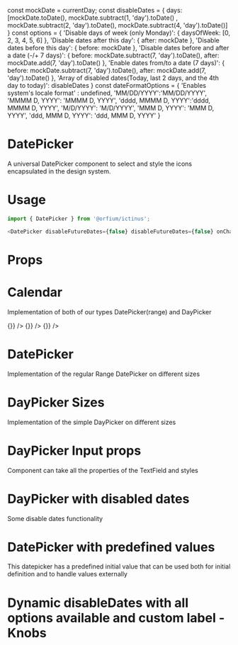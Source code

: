 const mockDate = currentDay;
const disableDates = {
    days: [mockDate.toDate(), mockDate.subtract(1, 'day').toDate() , mockDate.subtract(2, 'day').toDate(), mockDate.subtract(4, 'day').toDate()]
}
const options = {
  'Disable days of week (only Monday)': { daysOfWeek: [0, 2, 3, 4, 5, 6] },
  'Disable dates after this day': { after: mockDate },
  'Disable dates before this day': { before: mockDate },
  'Disable dates before and after a date (-/+ 7 days)': { before: mockDate.subtract(7, 'day').toDate(), after: mockDate.add(7, 'day').toDate() },
  'Enable dates from/to a date (7 days)': { before: mockDate.subtract(7, 'day').toDate(), after: mockDate.add(7, 'day').toDate() },
  'Array of disabled dates(Today, last 2 days, and the 4th day to today)': disableDates
}
const dateFormatOptions = {
  'Enables system\'s locale format' : undefined,
  'MM/DD/YYYY':'MM/DD/YYYY',
  'MMMM D, YYYY': 'MMMM D, YYYY',
  'dddd, MMMM D, YYYY':'dddd, MMMM D, YYYY',
  'M/D/YYYY':  'M/D/YYYY',
  'MMM D, YYYY': 'MMM D, YYYY',
  'ddd, MMM D, YYYY': 'ddd, MMM D, YYYY'
}


<Meta title="Design System/DatePicker" component={DatePicker} />

# DatePicker

A universal DatePicker component to select and style the icons encapsulated in the design system.

# Usage

```js
import { DatePicker } from '@orfium/ictinus';

<DatePicker disableFutureDates={false} disableFutureDates={false} onChange={console.log} />;
```

# Props

<Props of={DatePicker} />

# Calendar

Implementation of both of our types DatePicker(range) and DayPicker

<Preview>
  <Story name="Calendar" parameters={{ decorators: [withKnobs] }}>
    <Stack vertical>
      <OverlayComponent
        isRangePicker
        extraOptions={extraOptions}
        selectedDays={{
          from: mockDate.add(1, 'day'),
          to: mockDate.add(44, 'day'),
        }}
        onDaySelect={() => {}}
      />
      <OverlayComponent
        isRangePicker
        selectedDays={{
          from: mockDate.add(1, 'day'),
          to: mockDate.add(44, 'day'),
        }}
        onDaySelect={() => {}}
      />
      <OverlayComponent
        selectedDays={{
          from: mockDate.add(1, 'day'),
          to: mockDate.add(1, 'day'),
        }}
        onDaySelect={() => {}}
      />
    </Stack>
  </Story>
</Preview>

# DatePicker

Implementation of the regular Range DatePicker on different sizes

<Preview>
  <Story name="DatePicker Range" parameters={{ decorators: [withKnobs] }}>
    <Stack vertical>
      <DatePicker
        inputProps={{ size: 'md', styleType: 'outlined' }}
        isRangePicker
        isDefaultNow
        disableDates={select('disableDates', options, options[0])}
        dateFormatOverride={select('dateFormat', dateFormatOptions, dateFormatOptions[1])}
      />
      <DatePicker
        inputProps={{ size: 'sm', styleType: 'outlined' }}
        isRangePicker
        disableDates={select('disableDates', options, options[0])}
        dateFormatOverride={select('dateFormat', dateFormatOptions, dateFormatOptions[1])}
      />
    </Stack>
  </Story>
</Preview>

# DayPicker Sizes

Implementation of the simple DayPicker on different sizes

<Preview>
  <Story name="DayPicker Sizes" parameters={{ decorators: [withKnobs] }}>
    <Stack>
      <DatePicker
        inputProps={{ size: 'md', styleType: 'outlined' }}
        isDefaultNow
        disableDates={select('disableDates', options, options[0])}
      />
      <DatePicker
        inputProps={{ size: 'sm', styleType: 'outlined' }}
        disableDates={select('disableDates', options, options[0])}
      />
    </Stack>
  </Story>
</Preview>

# DayPicker Input props

Component can take all the properties of the TextField and styles

<Preview>
  <Story name="DayPicker Input props" parameters={{ decorators: [withKnobs] }}>
    <Stack>
      <Stack>
        <DatePicker
          disableDates={select('disableDates', options, options[0])}
        />
        <DatePicker
          inputProps={{ styleType: 'outlined' }}
          disableDates={select('disableDates', options, options[0])}
        />
        <DatePicker
          inputProps={{ styleType: 'elevated' }}
          disableDates={select('disableDates', options, options[0])}
        />
      </Stack>
      <Stack>
        <DatePicker
          inputProps={{ hintMsg: 'Wrong Date', status: 'error' }}
          disableDates={select('disableDates', options, options[0])}
        />
        <DatePicker
          inputProps={{ hintMsg: 'Dates are important', status: 'hint' }}
          disableDates={select('disableDates', options, options[0])}
        />
      </Stack>
    </Stack>
  </Story>
</Preview>

# DayPicker with disabled dates

Some disable dates functionality

<Preview>
  <Story name="DayPicker with disabled dates">
  <Stack>
    <DatePicker
      disableDates={disableDates}
    />
    </Stack>
  </Story>
</Preview>

# DatePicker with predefined values

This datepicker has a predefined initial value that can be used both for initial definition and to handle values externally

<Preview>
  <Story name="DayPicker with predefined values">
    <DatePicker
      isRangePicker
      value={{
        to: mockDate
          .add(11, 'day')
          .toDate(),
        from: mockDate
          .add(1, 'day')
          .toDate(),
      }}
      disableDates={{ daysOfWeek: [1, 2, 3, 4, 5, 6] }}
    />
  </Story>
</Preview>

# Dynamic disableDates with all options available and custom label - Knobs
<Preview>
  <Story name="Dynamic disableDates with all options available - Knobs" parameters={{ decorators: [withKnobs] }}>
    <DatePicker disableDates={select('disableDates', options, options[0])} inputLabel={text('inputLabel', 'Custom Date')} isRangePicker={boolean('isRangePicker', false)} />
  </Story>
</Preview>
